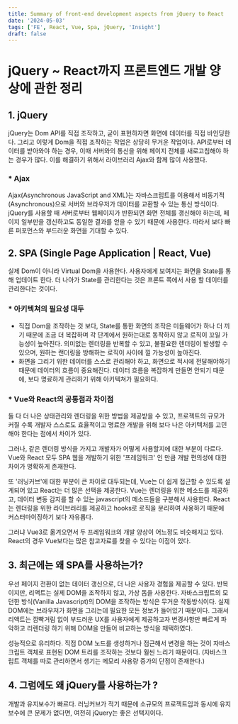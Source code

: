 ```yaml
---
title: Summary of front-end development aspects from jQuery to React
date: '2024-05-03'
tags: ['FE', React, Vue, Spa, jQuery, 'Insight']
draft: false
---
```

# jQuery ~ React까지 프론트엔드 개발 양상에 관한 정리

## 1. jQuery
jQuery는 Dom API를 직접 조작하고, 굳이 표현하자면 화면에 데이터를 직접 바인딩한다.
그리고 이렇게 Dom을 직접 조작하는 작업은 상당히 무거운 작업이다.
API로부터 데이터를 받아와야 하는 경우, 이때 서버와의 통신을 위해 페이지 전체를 새로고침해야 하는 경우가 많다.
이를 해결하기 위해서 라이브러리 Ajax와 함께 많이 사용했다.
### * Ajax
Ajax(Asynchronous JavaScript and XML)는 자바스크립트를 이용해서 비동기적(Asynchronous)으로 서버와 브라우저가 데이터를 교환할 수 있는 통신 방식이다.
jQuery를 사용할 때 서버로부터 웹페이지가 반환되면 화면 전체를 갱신해야 하는데, 페이지 일부만을 갱신하고도 동일한 결과를 얻을 수 있기 때문에 사용한다.
따라서 보다 빠른 퍼포먼스와 부드러운 화면을 기대할 수 있다.

## 2. SPA (Single Page Application | React, Vue)
실제 Dom이 아니라 Virtual Dom을 사용한다.
사용자에게 보여지는 화면을 State를 통해 업데이트 한다.
더 나아가 State를 관리한다는 것은 프론트 쪽에서 사용 할 데이터를 관리한다는 것이다.

### * 아키텍쳐의 필요성 대두
- 직접 Dom을 조작하는 것 보다, State를 통한 화면의 조작은 미들웨어가 하나 더 끼기 때문에 조금 더 복잡하며
각 단계에서 원하는대로 동작하지 않고 로직이 꼬일 가능성이 높아진다.
의미없는 렌더링을 반복할 수 있고, 불필요한 렌더링이 발생할 수 있으며, 원하는 랜더링을 방해하는 로직이 사이에 낄 가능성이 높아진다.
- 화면을 그리기 위한 데이터를 스스로 관리해야 하고, 화면으로 적시에 전달해야하기 때문에 데이터의 흐름이 중요해진다.
데이터 흐름을 복잡하게 만들면 안되기 때문에, 보다 명료하게 관리하기 위해 아키텍쳐가 필요하다.


### * Vue와 React의 공통점과 차이점
둘 다 더 나은 상태관리와 렌더링을 위한 방법을 제공받을 수 있고,
프로젝트의 규모가 커질 수록 개발자 스스로도 효율적이고 명료한 개발을 위해 보다 나은 아키텍처를 고민해야 한다는 점에서 차이가 있다.

그러나, 같은 렌더링 방식을 가지고 개발자가 어떻게 사용할지에 대한 부분이 다르다.
Vue와 React 모두 SPA 웹을 개발하기 위한 '프레임워크' 인 만큼 개발 편의성에 대한 차이가 명확하게 존재한다.

또 '러닝커브'에 대한 부분이 큰 차이로 대두되는데, Vue는 더 쉽게 접근할 수 있도록 설계되어 있고 React는 더 많은 선택을 제공한다.
Vue는 렌더링을 위한 메소드를 제공하고, 데이터 변동 감지를 할 수 있는 javascript의 메소드들을 구분해서 사용한다.
React는 렌더링을 위한 라이브러리를 제공하고 hooks로 로직을 분리하여 사용하기 때문에 커스터마이징하기 보다 자유롭다.

그러냐 Vue3로 옮겨오면서 두 프레임워크의 개발 양상이 어느정도 비슷해지고 있다. React의 경우 Vue보다는 많은 참고자료를 찾을 수 있다는 이점이 있다.


## 3. 최근에는 왜 SPA를 사용하는가?
 우선 페이지 전환이 없는 데이터 갱신으로, 더 나은 사용자 경험을 제공할 수 있다.
반복이지만, 리액트는 실제 DOM을 조작하지 않고, 가상 돔을 사용한다. 자바스크립트의 모던한 방식(Vanilla Javascript)의 DOM을 조작하는 방식은 무거운 작동방식이다. 
실제 DOM에는 브라우저가 화면을 그리는데 필요한 모든 정보가 들어있기 때문이다. 그래서 리액트는 깜빡거림 없이 부드러운 UX를 사용자에게 제공하고자 변경사항만 빠르게 파악하고 리렌더링 하기 위해 DOM을 만들어 비교하는 방식을 채택하였다.

성능적으로 유리하다. 직접 DOM 노드를 생성하거나 접근해서 변경을 하는 것이 자바스크립트 객체로 표현된 DOM 트리를 조작하는 것보다 훨씬 느리기 때문이다.
(자바스크립트 객체를 따로 관리하면서 생기는 메모리 사용량 증가의 단점이 존재한다.)

## 4. 그럼에도 왜 jQuery를 사용하는가 ?
개발과 유지보수가 빠르다. 러닝커브가 적기 때문에 소규모의 프로젝트임과 동시에 유지보수에 큰 문제가 없다면, 여전히 jQuery는 좋은 선택지이다. 
